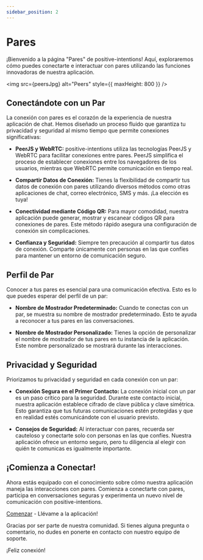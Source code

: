 ```yaml
---
sidebar_position: 2
---
```



# Pares
<NLevelAnalytics />

¡Bienvenido a la página "Pares" de positive-intentions! Aquí, exploraremos cómo puedes conectarte e interactuar con pares utilizando las funciones innovadoras de nuestra aplicación.

<img src={peersJpg} alt="Peers" style={{ maxHeight: 800 }} />

## Conectándote con un Par

La conexión con pares es el corazón de la experiencia de nuestra aplicación de chat. Hemos diseñado un proceso fluido que garantiza tu privacidad y seguridad al mismo tiempo que permite conexiones significativas:

- **PeerJS y WebRTC:** positive-intentions utiliza las tecnologías PeerJS y WebRTC para facilitar conexiones entre pares. PeerJS simplifica el proceso de establecer conexiones entre los navegadores de los usuarios, mientras que WebRTC permite comunicación en tiempo real.

- **Compartir Datos de Conexión:** Tienes la flexibilidad de compartir tus datos de conexión con pares utilizando diversos métodos como otras aplicaciones de chat, correo electrónico, SMS y más. ¡La elección es tuya!

- **Conectividad mediante Código QR:** Para mayor comodidad, nuestra aplicación puede generar, mostrar y escanear códigos QR para conexiones de pares. Este método rápido asegura una configuración de conexión sin complicaciones.

- **Confianza y Seguridad:** Siempre ten precaución al compartir tus datos de conexión. Comparte únicamente con personas en las que confíes para mantener un entorno de comunicación seguro.

## Perfil de Par

Conocer a tus pares es esencial para una comunicación efectiva. Esto es lo que puedes esperar del perfil de un par:

- **Nombre de Mostrador Predeterminado:** Cuando te conectas con un par, se muestra su nombre de mostrador predeterminado. Esto te ayuda a reconocer a tus pares en las conversaciones.

- **Nombre de Mostrador Personalizado:** Tienes la opción de personalizar el nombre de mostrador de tus pares en tu instancia de la aplicación. Este nombre personalizado se mostrará durante las interacciones.

## Privacidad y Seguridad

Priorizamos tu privacidad y seguridad en cada conexión con un par:

- **Conexión Segura en el Primer Contacto:** La conexión inicial con un par es un paso crítico para la seguridad. Durante este contacto inicial, nuestra aplicación establece cifrado de clave pública y clave simétrica. Esto garantiza que tus futuras comunicaciones estén protegidas y que en realidad estés comunicándote con el usuario previsto.

- **Consejos de Seguridad:** Al interactuar con pares, recuerda ser cauteloso y conectarte solo con personas en las que confíes. Nuestra aplicación ofrece un entorno seguro, pero tu diligencia al elegir con quién te comunicas es igualmente importante.

## ¡Comienza a Conectar!

Ahora estás equipado con el conocimiento sobre cómo nuestra aplicación maneja las interacciones con pares. Comienza a conectarte con pares, participa en conversaciones seguras y experimenta un nuevo nivel de comunicación con positive-intentions.

[Comenzar](https://chat.positive-intentions.com/) - Llévame a la aplicación!

Gracias por ser parte de nuestra comunidad. Si tienes alguna pregunta o comentario, no dudes en ponerte en contacto con nuestro equipo de soporte.

¡Feliz conexión!
